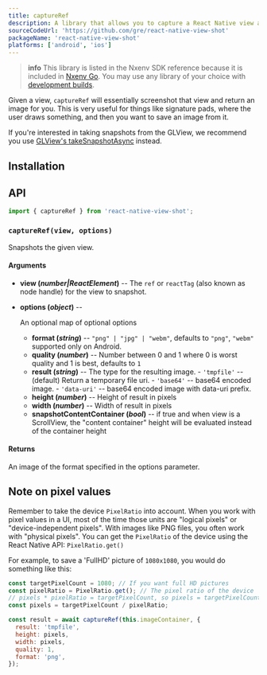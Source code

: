 ```yaml
---
title: captureRef
description: A library that allows you to capture a React Native view and save it as an image.
sourceCodeUrl: 'https://github.com/gre/react-native-view-shot'
packageName: 'react-native-view-shot'
platforms: ['android', 'ios']
---
```



> **info** This library is listed in the Nxenv SDK reference because it is included in [Nxenv Go](https://nxenv.dev/go). You may use any library of your choice with [development builds](/develop/development-builds/introduction/).

Given a view, `captureRef` will essentially screenshot that view and return an image for you. This is very useful for things like signature pads, where the user draws something, and then you want to save an image from it.

If you're interested in taking snapshots from the GLView, we recommend you use [GLView's takeSnapshotAsync](gl-view.mdx#takesnapshotasyncoptions) instead.

## Installation

<APIInstallSection href="https://github.com/gre/react-native-view-shot" />

## API

```js
import { captureRef } from 'react-native-view-shot';
```

### `captureRef(view, options)`

Snapshots the given view.

#### Arguments

- **view (_number|ReactElement_)** -- The `ref` or `reactTag` (also known as node handle) for the view to snapshot.
- **options (_object_)** --

  An optional map of optional options

  - **format (_string_)** -- `"png" | "jpg" | "webm"`, defaults to `"png"`, `"webm"` supported only on Android.
  - **quality (_number_)** -- Number between 0 and 1 where 0 is worst quality and 1 is best, defaults to `1`
  - **result (_string_)** -- The type for the resulting image.
    \- `'tmpfile'` -- (default) Return a temporary file uri.
    \- `'base64'` -- base64 encoded image.
    \- `'data-uri'` -- base64 encoded image with data-uri prefix.
  - **height (_number_)** -- Height of result in pixels
  - **width (_number_)** -- Width of result in pixels
  - **snapshotContentContainer (_bool_)** -- if true and when view is a ScrollView, the "content container" height will be evaluated instead of the container height

#### Returns

An image of the format specified in the options parameter.

## Note on pixel values

Remember to take the device `PixelRatio` into account. When you work with pixel values in a UI, most of the time those units are "logical pixels" or "device-independent pixels". With images like PNG files, you often work with "physical pixels". You can get the `PixelRatio` of the device using the React Native API: `PixelRatio.get()`

For example, to save a 'FullHD' picture of `1080x1080`, you would do something like this:

```js
const targetPixelCount = 1080; // If you want full HD pictures
const pixelRatio = PixelRatio.get(); // The pixel ratio of the device
// pixels * pixelRatio = targetPixelCount, so pixels = targetPixelCount / pixelRatio
const pixels = targetPixelCount / pixelRatio;

const result = await captureRef(this.imageContainer, {
  result: 'tmpfile',
  height: pixels,
  width: pixels,
  quality: 1,
  format: 'png',
});
```
